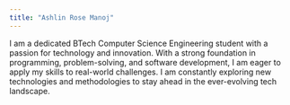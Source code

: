```yaml
---
title: "Ashlin Rose Manoj"
---
```


I am a dedicated BTech Computer Science Engineering student with a passion for technology and innovation. With a strong foundation in programming, problem-solving, and software development, I am eager to apply my skills to real-world challenges. I am constantly exploring new technologies and methodologies to stay ahead in the ever-evolving tech landscape.
